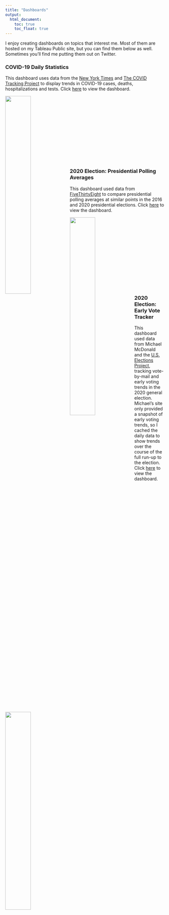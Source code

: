 ```yaml
---
title: "Dashboards"
output:
  html_document:
    toc: true
    toc_float: true
---
```


I enjoy creating dashboards on topics that interest me. Most of them are hosted on my Tableau Public site, but you can find them below as well. Sometimes you'll find me putting them out on Twitter.


### COVID-19 Daily Statistics
This dashboard uses data from the [New York Times](https://github.com/nytimes/covid-19-data) and [The COVID Tracking Project](https://covidtracking.com/) to display trends in COVID-19 cases, deaths, hospitalizations and tests. Click [here](covid_dashboard.html) to view the dashboard. 

<p><a href="covid_dashboard.html">
<img src="covid_pic.png" width=40% align="left" id="hp" />
</a></p>
<br>
<br>
<br>
<br>
<br>
<br>
<br>
<br>
<br>
<br>
<br>
<br>

### 2020 Election: Presidential Polling Averages
This dashboard used data from [FiveThirtyEight](https://github.com/fivethirtyeight/data/tree/master/polls) to compare presidential polling averages at similar points in the 2016 and 2020 presidential elections. Click [here](polling_dashboard.html) to view the dashboard.
<br>
<p><a href="polling_dashboard.html">
<img src="polling_pic.png" width=40% align="left" id="hp" />
</a></p>
<br>
<br>
<br>
<br>
<br>
<br>
<br>
<br>
<br>
<br>
<br>
<br>
<br>



### 2020 Election: Early Vote Tracker
This dashboard used data from Michael McDonald and the [U.S. Elections Project](https://electproject.github.io/Early-Vote-2020G/index.html), tracking vote-by-mail and early voting trends in the 2020 general election. Michael's site only provided a snapshot of early voting trends, so I cached the daily data to show trends over the course of the full run-up to the election. Click [here](https://public.tableau.com/profile/ckelly2528#!/vizhome/VotebyMailTracker/Dashboard1) to view the dashboard.

<br>
<p><a href="polling_dashboard.html">
<img src="early_vote_pic.png" width=40% align=left id="hp" />
</a></p>
<br>
<br>
<br>
<br>
<br>
<br>
<br>
<br>
<br>

